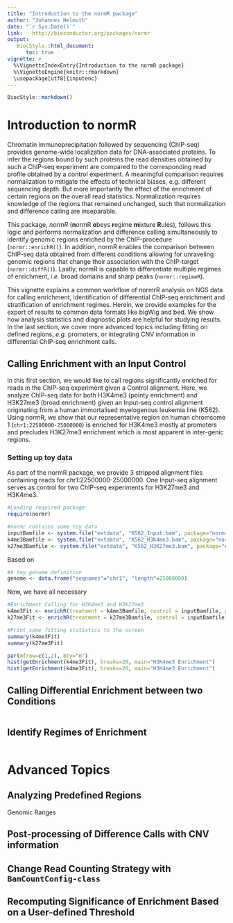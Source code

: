 ```yaml
---
title: "Introduction to the normR package"
author: "Johannes Helmuth"
date: "`r Sys.Date()`"
link:   http://bioconductor.org/packages/normr
output:
   BiocStyle::html_document:
      toc: true
vignette: >
  %\VignetteIndexEntry{Introduction to the normR package}
  %\VignetteEngine{knitr::rmarkdown}
  \usepackage[utf8]{inputenc}
---
```


```r
BiocStyle::markdown()
```

# Introduction to normR

Chromatin immunoprecipitation followed by sequencing (ChIP-seq) provides
genome-wide localization data for DNA-associated proteins. To infer the
regions bound by such proteins the read densities obtained by such a ChIP-seq
experiment are compared to the corresponding read profile obtained by a
control experiment. A meaningful comparison requires normalization to
mitigate the effects of technical biases, e.g. different sequencing depth.
But more importantly the effect of the enrichment of certain regions on the
overall read statistics. Normalization requires knowledge of the regions that
remained unchanged, such that normalization and difference calling are
inseparable.

This package, *normR* (**n**ormR **o**beys **r**egime **m**ixture **R**ules),
follows this logic and performs normalization and difference calling
simultaneously to identify genomic regions enriched by the ChIP-procedure
(`normr::enrichR()`). In addition, normR enables the comparison between ChIP-seq
data obtained from different conditions allowing for unraveling genomic regions
that change their association with the ChIP-target (`normr::diffR()`). Lastly,
normR is capable to differentiate multiple regimes of enrichment, *i.e.* broad
domains and sharp peaks (`normr::regimeR`).

This vignette explains a common workflow of normrR analysis on NGS data for
calling enrichment, identification of differential ChIP-seq enrichment and
stratification of enrichment regimes. Herein, we provide examples for the export of
results to common data formats like bigWig and bed. We show how analysis
statistics and diagnostic plots are helpful for studying results. In the last
section, we cover more advanced topics including fitting on defined regions,
*e.g.* promoters, or integrating CNV information in differential ChIP-seq
enrichment calls.


## Calling Enrichment with an Input Control

In this first section, we would like to call regions significantly enriched
for reads in the ChIP-seq experiment given a Control alignment. Here, we analyze
ChIP-seq data for both H3K4me3 (pointy enrichment) and H3K27me3 (broad
enrichment) given an Input-seq control alignment originating from a human
immortalised myelogenous leukemia line (K562). Using normR, we show that our
representative region on human chromsome 1 (`chr1:22500000-25000000`) is
enriched for H3K4me3 mostly at promoters and precludes H3K27me3 enrichment which
is most apparent in inter-genic regions.

### Setting up toy data

As part of the normR package, we provide 3 stripped alignment files
containing reads for chr1:22500000-25000000. One Input-seq alignment serves
as control for two ChIP-seq experiments for H3K27me3 and H3K4me3.

```r
#Loading required package
require(normr)

#normr contains some toy data
inputBamfile <- system.file("extdata", "K562_Input.bam", package="normr")
k4me3Bamfile <- system.file("extdata", "K562_H3K4me3.bam", package="normr")
k27me3Bamfile <- system.file("extdata", "K562_H3K27me3.bam", package="normr")
```

Based on

```r
#A toy genome definition
genome <- data.frame("seqnames"="chr1", "length"=25000000)
```

Now, we have all necessary 

```r
#Enrichment Calling for H3K4me3 and H3K27me3
k4me3Fit <- enrichR(treatment = k4me3Bamfile, control = inputBamfile, genome = genome, procs=1, verbose = F)
k27me3Fit <- enrichR(treatment = k27me3Bamfile, control = inputBamfile, genome = genome, procs=1, verbose = F)

#Print some fitting statistics to the screen
summary(k4me3Fit)
summary(k27me3Fit)
```

```r
par(mfrow=c(1,2), bty="n")
hist(getEnrichment(k4me3Fit), breaks=20, main="H3K4me3 Enrichment")
hist(getEnrichment(k4me3Fit), breaks=20, main="H3K4me3 Enrichment")
```

## Calling Differential Enrichment between two Conditions

```r
```

## Identify Regimes of Enrichment

```r
```

# Advanced Topics

## Analyzing Predefined Regions

Genomic Ranges

## Post-processing of Difference Calls with CNV information

## Change Read Counting Strategy with `BamCountConfig-class`

## Recomputing Significance of Enrichment Based on a User-defined Threshold

